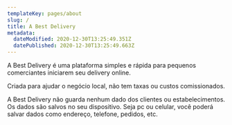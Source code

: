 ```yaml
---
templateKey: pages/about
slug: /
title: A Best Delivery
metadata:
  dateModified: 2020-12-30T13:25:49.351Z
  datePublished: 2020-12-30T13:25:49.663Z
---
```

A Best Delivery é uma plataforma simples e rápida para pequenos comerciantes iniciarem seu delivery online.

Criada para ajudar o negócio local, não tem taxas ou custos comissionados.

A Best Delivery não guarda nenhum dado dos clientes ou estabelecimentos. Os dados são salvos no seu dispositivo. Seja pc ou celular, você poderá salvar dados como endereço, telefone, pedidos, etc.